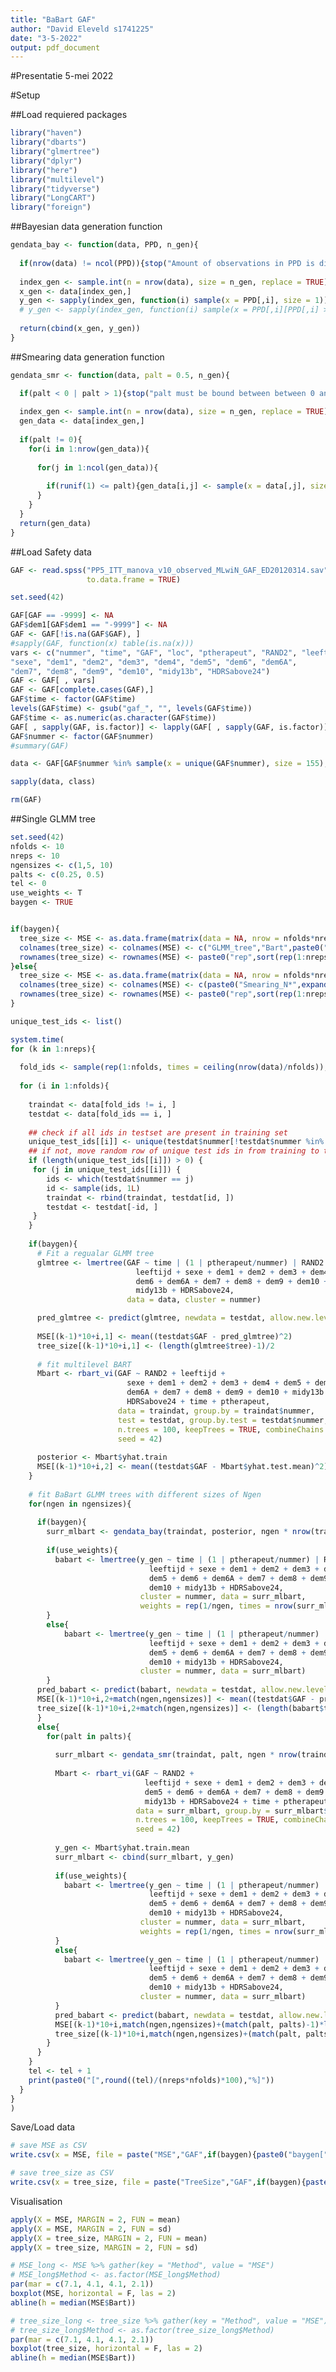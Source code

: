 ```yaml
---
title: "BaBart GAF"
author: "David Eleveld s1741225"
date: "3-5-2022"
output: pdf_document
---
```


#Presentatie 5-mei 2022

#Setup

##Load requiered packages

```r
library("haven")
library("dbarts")
library("glmertree")
library("dplyr")
library("here") 
library("multilevel")
library("tidyverse")
library("LongCART")
library("foreign")
```

##Bayesian data generation function

```r
gendata_bay <- function(data, PPD, n_gen){
  
  if(nrow(data) != ncol(PPD)){stop("Amount of observations in PPD is different from data")}
  
  index_gen <- sample.int(n = nrow(data), size = n_gen, replace = TRUE)
  x_gen <- data[index_gen,]
  y_gen <- sapply(index_gen, function(i) sample(x = PPD[,i], size = 1))
  # y_gen <- sapply(index_gen, function(i) sample(x = PPD[,i][PPD[,i] >= quantile(PPD[,i], probs = .40) & PPD[,i] <= quantile(PPD[,i], probs = .60)], size = 1))
  
  return(cbind(x_gen, y_gen))
}
```

##Smearing data generation function

```r
gendata_smr <- function(data, palt = 0.5, n_gen){

  if(palt < 0 | palt > 1){stop("palt must be bound between between 0 and 1")}
  
  index_gen <- sample.int(n = nrow(data), size = n_gen, replace = TRUE)
  gen_data <- data[index_gen,]
  
  if(palt != 0){
    for(i in 1:nrow(gen_data)){
      
      for(j in 1:ncol(gen_data)){
        
        if(runif(1) <= palt){gen_data[i,j] <- sample(x = data[,j], size = 1)}
      }
    }
  }
  return(gen_data)
}
```

##Load Safety data

```r
GAF <- read.spss("PP5_ITT_manova_v10_observed_MLwiN_GAF_ED20120314.sav",
                 to.data.frame = TRUE)

set.seed(42)

GAF[GAF == -9999] <- NA
GAF$dem1[GAF$dem1 == "-9999"] <- NA
GAF <- GAF[!is.na(GAF$GAF), ]
#sapply(GAF, function(x) table(is.na(x)))
vars <- c("nummer", "time", "GAF", "loc", "ptherapeut", "RAND2", "leeftijd",
"sexe", "dem1", "dem2", "dem3", "dem4", "dem5", "dem6", "dem6A",
"dem7", "dem8", "dem9", "dem10", "midy13b", "HDRSabove24")
GAF <- GAF[ , vars]
GAF <- GAF[complete.cases(GAF),]
GAF$time <- factor(GAF$time)
levels(GAF$time) <- gsub("gaf_", "", levels(GAF$time))
GAF$time <- as.numeric(as.character(GAF$time))
GAF[ , sapply(GAF, is.factor)] <- lapply(GAF[ , sapply(GAF, is.factor)], factor)
GAF$nummer <- factor(GAF$nummer)
#summary(GAF)

data <- GAF[GAF$nummer %in% sample(x = unique(GAF$nummer), size = 155),]

sapply(data, class)

rm(GAF)

```

##Single GLMM tree

```r
set.seed(42)
nfolds <- 10
nreps <- 10
ngensizes <- c(1,5, 10)
palts <- c(0.25, 0.5)
tel <- 0
use_weights <- T
baygen <- TRUE


if(baygen){
  tree_size <- MSE <- as.data.frame(matrix(data = NA, nrow = nfolds*nreps, ncol = 2 + length(ngensizes)))
  colnames(tree_size) <- colnames(MSE) <- c("GLMM_tree","Bart",paste0("BaBart_N*",ngensizes))
  rownames(tree_size) <- rownames(MSE) <- paste0("rep",sort(rep(1:nreps, times = nfolds)),"_fold",rep(1:nfolds, times = nreps))
}else{
  tree_size <- MSE <- as.data.frame(matrix(data = NA, nrow = nfolds*nreps, ncol = length(ngensizes)*length(palts)))
  colnames(tree_size) <- colnames(MSE) <- c(paste0("Smearing_N*",expand.grid(ngensizes,palts)[,1], "_palt=",expand.grid(ngensizes,palts)[,2]))
  rownames(tree_size) <- rownames(MSE) <- paste0("rep",sort(rep(1:nreps, times = nfolds)),"_fold",rep(1:nfolds, times = nreps))
}

unique_test_ids <- list()

system.time(
for (k in 1:nreps){
  
  fold_ids <- sample(rep(1:nfolds, times = ceiling(nrow(data)/nfolds)), size = nrow(data), replace = FALSE)
  
  for (i in 1:nfolds){
    
    traindat <- data[fold_ids != i, ]
    testdat <- data[fold_ids == i, ]
    
    ## check if all ids in testset are present in training set 
    unique_test_ids[[i]] <- unique(testdat$nummer[!testdat$nummer %in% traindat$nummer]) 
    ## if not, move random row of unique test ids in from training to test sample 
    if (length(unique_test_ids[[i]]) > 0) {
     for (j in unique_test_ids[[i]]) {
        ids <- which(testdat$nummer == j)
        id <- sample(ids, 1L)
        traindat <- rbind(traindat, testdat[id, ])
        testdat <- testdat[-id, ]
     }
    }
    
    if(baygen){
      # Fit a regualar GLMM tree
      glmtree <- lmertree(GAF ~ time | (1 | ptherapeut/nummer) | RAND2 + 
                            leeftijd + sexe + dem1 + dem2 + dem3 + dem4 + dem5 +
                            dem6 + dem6A + dem7 + dem8 + dem9 + dem10 +
                            midy13b + HDRSabove24, 
                          data = data, cluster = nummer)

      pred_glmtree <- predict(glmtree, newdata = testdat, allow.new.levels = TRUE)
  
      MSE[(k-1)*10+i,1] <- mean((testdat$GAF - pred_glmtree)^2)
      tree_size[(k-1)*10+i,1] <- (length(glmtree$tree)-1)/2
      
      # fit multilevel BART
      Mbart <- rbart_vi(GAF ~ RAND2 + leeftijd +
                          sexe + dem1 + dem2 + dem3 + dem4 + dem5 + dem6 +
                          dem6A + dem7 + dem8 + dem9 + dem10 + midy13b +
                          HDRSabove24 + time + ptherapeut,
                        data = traindat, group.by = traindat$nummer,
                        test = testdat, group.by.test = testdat$nummer,
                        n.trees = 100, keepTrees = TRUE, combineChains = TRUE,
                        seed = 42)
      
      posterior <- Mbart$yhat.train
      MSE[(k-1)*10+i,2] <- mean((testdat$GAF - Mbart$yhat.test.mean)^2) 
    }
    
    # fit BaBart GLMM trees with different sizes of Ngen
    for(ngen in ngensizes){
      
      if(baygen){
        surr_mlbart <- gendata_bay(traindat, posterior, ngen * nrow(traindat))
        
        if(use_weights){
          babart <- lmertree(y_gen ~ time | (1 | ptherapeut/nummer) | RAND2 + 
                               leeftijd + sexe + dem1 + dem2 + dem3 + dem4 + 
                               dem5 + dem6 + dem6A + dem7 + dem8 + dem9 +
                               dem10 + midy13b + HDRSabove24,
                             cluster = nummer, data = surr_mlbart,
                             weights = rep(1/ngen, times = nrow(surr_mlbart)))
        }
        else{
            babart <- lmertree(y_gen ~ time | (1 | ptherapeut/nummer) | RAND2 + 
                               leeftijd + sexe + dem1 + dem2 + dem3 + dem4 + 
                               dem5 + dem6 + dem6A + dem7 + dem8 + dem9 +
                               dem10 + midy13b + HDRSabove24,
                             cluster = nummer, data = surr_mlbart)
        }
      pred_babart <- predict(babart, newdata = testdat, allow.new.levels = TRUE)
      MSE[(k-1)*10+i,2+match(ngen,ngensizes)] <- mean((testdat$GAF - pred_babart)^2)
      tree_size[(k-1)*10+i,2+match(ngen,ngensizes)] <- (length(babart$tree)-1)/2
      }
      else{
        for(palt in palts){
          
          surr_mlbart <- gendata_smr(traindat, palt, ngen * nrow(traindat))
          
          Mbart <- rbart_vi(GAF ~ RAND2 + 
                              leeftijd + sexe + dem1 + dem2 + dem3 + dem4 +
                              dem5 + dem6 + dem6A + dem7 + dem8 + dem9 + dem10 +
                              midy13b + HDRSabove24 + time + ptherapeut,
                            data = surr_mlbart, group.by = surr_mlbart$GAF,
                            n.trees = 100, keepTrees = TRUE, combineChains = TRUE,
                            seed = 42)
          
          y_gen <- Mbart$yhat.train.mean
          surr_mlbart <- cbind(surr_mlbart, y_gen)
          
          if(use_weights){
            babart <- lmertree(y_gen ~ time | (1 | ptherapeut/nummer) | RAND2 + 
                               leeftijd + sexe + dem1 + dem2 + dem3 + dem4 + 
                               dem5 + dem6 + dem6A + dem7 + dem8 + dem9 +
                               dem10 + midy13b + HDRSabove24,
                             cluster = nummer, data = surr_mlbart,
                             weights = rep(1/ngen, times = nrow(surr_mlbart)))
          }
          else{
            babart <- lmertree(y_gen ~ time | (1 | ptherapeut/nummer) | RAND2 + 
                               leeftijd + sexe + dem1 + dem2 + dem3 + dem4 + 
                               dem5 + dem6 + dem6A + dem7 + dem8 + dem9 +
                               dem10 + midy13b + HDRSabove24,
                             cluster = nummer, data = surr_mlbart)
          }
          pred_babart <- predict(babart, newdata = testdat, allow.new.levels = TRUE)
          MSE[(k-1)*10+i,match(ngen,ngensizes)+(match(palt, palts)-1)*length(ngensizes)] <- mean((testdat$GAF - pred_babart)^2)
          tree_size[(k-1)*10+i,match(ngen,ngensizes)+(match(palt, palts)-1)*length(ngensizes)] <- (length(babart$tree)-1)/2
        }
      }
    }
    tel <- tel + 1
    print(paste0("[",round((tel)/(nreps*nfolds)*100),"%]"))
  }
}
)
```

Save/Load data

```r
# save MSE as CSV
write.csv(x = MSE, file = paste("MSE","GAF",if(baygen){paste0("baygen[",paste(ngensizes, collapse = ","),"]")}else{paste0("smearing[",paste0(palts*100,"%", collapse = ","),"]")}, if(use_weights){"weighted"}, sep = "_"))

# save tree_size as CSV
write.csv(x = tree_size, file = paste("TreeSize","GAF",if(baygen){paste0("baygen[",paste(ngensizes, collapse = ","),"]")}else{paste0("smearing[",paste0(palts*100,"%", collapse = ","),"]")}, if(use_weights){"weighted"}, sep = "_"))
```

Visualisation

```r
apply(X = MSE, MARGIN = 2, FUN = mean)
apply(X = MSE, MARGIN = 2, FUN = sd)
apply(X = tree_size, MARGIN = 2, FUN = mean)
apply(X = tree_size, MARGIN = 2, FUN = sd)

# MSE_long <- MSE %>% gather(key = "Method", value = "MSE")
# MSE_long$Method <- as.factor(MSE_long$Method)
par(mar = c(7.1, 4.1, 4.1, 2.1))
boxplot(MSE, horizontal = F, las = 2)
abline(h = median(MSE$Bart))

# tree_size_long <- tree_size %>% gather(key = "Method", value = "MSE")
# tree_size_long$Method <- as.factor(tree_size_long$Method)
par(mar = c(7.1, 4.1, 4.1, 2.1))
boxplot(tree_size, horizontal = F, las = 2)
abline(h = median(MSE$Bart))
```


